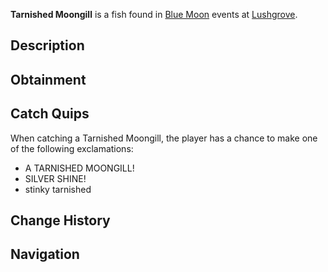 {{FishInfobox
|image          = Tarnished Moongill.png
|rarity         = Mythical
|sea            = Second Sea
|location       = [[Blue Moon - Second Sea]]
|sublocation    = 
|sources        = Fishing Rod
|radar_location = 
|prog_speed     = +5
|xp             = 8500
|weather        = Windy
|time           = 
|season         = Winter
|bait           = Sapphire Krill
|base_weight    = 3.5
|base_value     = 2300
|weight_range   = 2.5
|base_chance    = 60
|base_resil     = 35
}}
'''Tarnished Moongill''' is a {{Rarity|Mythical}} fish found in [[Blue Moon]] events at [[Lushgrove]].

== Description ==
{{Description|A small fish with gills that shimmer like silver under moonlight.|Bestiary Entry}}

== Obtainment ==
{{Description|It glides where the winds carve the bog's surface.|Bestiary Hint}}
{{Fish Availability|
Blue Moon/Second Sea
|top_rods      = 
Steady Rod\267184.74\345731.02;
Frostfire Rod\257971.47\333809.27;
North-Star Rod\173882.12\328096.33;
Event Horizon Rod\170396.63\321519.58;
Astral Rod\170396.63\321519.58;
Training Rod\138734.11\282882.85;
Astralhook Rod\141623.9\455568.25;
Great Rod of Oscar\149107.62\453485.85;
Carrot Rod\128994.96\441185.9;
Fang of the Eclipse\121387.85\433234;
Free Spirit Rod\154955.2\428901.41;
Trident Rod\141382.67\299515.48;
Verdant Shear Rod\112434.16\403321.37;
Blazebringer Rod\108440.53\383199.67;
No-Life Rod\95080.41\267389.33;
Seraphic Rod\82086.84\263515.55;
Ethereal Prism Rod\81353.04\261496.53;
Challenger's Rod\78591.27\252105.91;
Rod Of The Forgotten Fang\77434.52\251258.04;
Depthseeker Rod\76529.02\244421.12;
Rod Of The Exalted One\75439.2\249742.45;
Volcanic Rod\73616.72\248320.68;
Avalanche Rod\73534.02\242076.6;
Rod Of The Depths\73527.17\249141.86;
Zeus Rod\73329.71\247558.64
|recommended   = Free Spirit Rod
}}

== Catch Quips ==
When catching a Tarnished Moongill, the player has a chance to make one of the following exclamations:
* A TARNISHED MOONGILL!
* SILVER SHINE!
* stinky tarnished

== Change History ==
{{Change History|{{subst:Current Version}}}}

== Navigation ==
{{Fish Navbox|Blue Moon - Second Sea}}